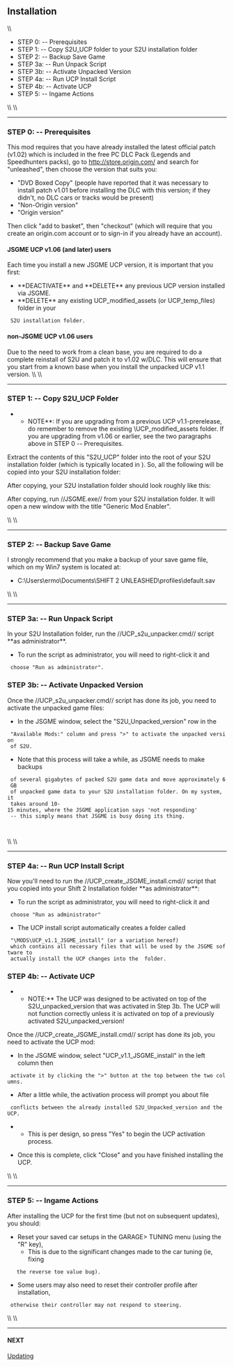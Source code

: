 == Installation ==
\\
* STEP 0: -- Prerequisites
* STEP 1: -- Copy S2U_UCP folder to your S2U installation folder
* STEP 2: -- Backup Save Game
* STEP 3a: -- Run Unpack Script
* STEP 3b: -- Activate Unpacked Version
* STEP 4a: -- Run UCP Install Script
* STEP 4b: -- Activate UCP
* STEP 5: -- Ingame Actions
\\
\\
----
=== STEP 0: -- Prerequisites ===

This mod requires that you have already installed the latest official patch
(v1.02) which is included in the free PC DLC Pack (Legends and Speedhunters
packs), go to http://store.origin.com/ and search for "unleashed", then choose
the version that suits you:

* "DVD Boxed Copy" (people have reported that it was necessary to install patch v1.01 before installing the DLC with this version; if they didn't, no DLC cars or tracks would be present)
* "Non-Origin version"
* "Origin version"

Then click "add to basket", then "checkout" (which will require that you create
an origin.com account or to sign-in if you already have an account). 

==== JSGME UCP v1.06 (and later) users ====

Each time you install a new JSGME UCP version, it is important that you first:
* **DEACTIVATE** and **DELETE** any previous UCP version installed via JSGME.
* **DELETE** any existing UCP_modified_assets (or UCP_temp_files) folder in your
  S2U installation folder.

==== non-JSGME UCP v1.06 users ====

Due to the need to work from a clean base, you are required to do a complete
reinstall of S2U and patch it to v1.02 w/DLC. This will ensure that you start
from a known base when you install the unpacked UCP v1.1 version.
\\
\\
----
=== STEP 1: -- Copy S2U_UCP Folder ===

**NOTE**: If you are upgrading from a previous UCP v1.1-prerelease, do remember to remove the existing <S2U Installation>\UCP_modified_assets folder. If you are upgrading from v1.06 or earlier, see the two paragraphs above in STEP 0 -- Prerequisites.

Extract the contents of this "S2U_UCP" folder into the root of your S2U installation folder (which is typically located in {{{"C:\Program Files (x86)\Electronic Arts\SHIFT 2 UNLEASHED\"}}}).
So, all the following will be copied into your S2U installation folder:

{{images/UCP_STEP_1a_file_list.png}}

After copying, your S2U installation folder should look roughly like this:

{{images/UCP_STEP_1b_copy_to_s2u_installation_folder.png}}
		
After copying, run //JSGME.exe// from your S2U installation folder.
It will open a new window with the title "Generic Mod Enabler".

{{images/UCP_STEP_1c_JSGME_1st_run.png}}

\\
\\
----
=== STEP 2: -- Backup Save Game ===

I strongly recommend that you make a backup of your save game file, which on my
Win7 system is located at:

* C:\Users\ermo\Documents\SHIFT 2 UNLEASHED\profiles\default.sav
\\
\\
----
=== STEP 3a: -- Run Unpack Script ===

In your S2U Installation folder, run the //UCP_s2u_unpacker.cmd// script **as administrator**.
 
{{images/UCP_STEP_3a_s2u_unpacker.cmd_run_as_administrator.png}}

* To run the script as administrator, you will need to right-click it and
  choose "Run as administrator".

{{images/UCP_STEP_3ab_s2u_unpacker.cmd.png}}
{{images/UCP_STEP_3ac_s2u_unpacker.cmd_finished.png}}

=== STEP 3b: -- Activate Unpacked Version ===

Once the //UCP_s2u_unpacker.cmd// script has done its job, you need to activate
the unpacked game files:

{{images/UCP_STEP_3ba_JSGME_activate_s2u_unpacked_version.png}}

* In the JSGME window, select the "S2U_Unpacked_version" row in the
  "Available Mods:" column and press ">" to activate the unpacked version
  of S2U.
* Note that this process will take a while, as JSGME needs to make backups
  of several gigabytes of packed S2U game data and move approximately 6 GB
  of unpacked game data to your S2U installation folder. On my system, it
  takes around 10-15 minutes, where the JSGME application says 'not responding'
  -- this simply means that JSGME is busy doing its thing.
  
  
{{images/UCP_STEP_3bb_JSGME_finished_activating_s2u_unpacked_version.png}}
\\
\\
----
=== STEP 4a: -- Run UCP Install Script ===

Now you'll need to run the //UCP_create_JSGME_install.cmd// script that you copied
into your Shift 2 Installation folder **as administrator**:

{{images/UCP_STEP_4a_create_JSGME_install.cmd_run_as_administrator.png}}

* To run the script as administrator, you will need to right-click it and
  choose "Run as administrator"

{{images/UCP_STEP_4ab_create_JSGME_install.cmd.png}}
{{images/UCP_STEP_4ac_create_JSGME_install_finished.cmd.png}}

* The UCP install script automatically creates a folder called
  "\MODS\UCP_v1.1_JSGME_install" (or a variation hereof)
  which contains all necessary files that will be used by the JSGME software to
  actually install the UCP changes into the <S2U Installation> folder. 

=== STEP 4b: -- Activate UCP ===

**NOTE:** The UCP was designed to be activated on top of the S2U_unpacked_version that was activated in Step 3b. The UCP will not function correctly unless it is activated on top of a previously activated S2U_unpacked_version!

Once the //UCP_create_JSGME_install.cmd// script has done its job, you need to
activate the UCP mod:

{{images/UCP_STEP_4ba_JSGME_activate_ucp_JSGME_install.png}}

* In the JSGME window, select "UCP_v1.1_JSGME_install" in the left column then
  activate it by clicking the ">" button at the top between the two columns.
* After a little while, the activation process will prompt you about file
  conflicts between the already installed S2U_Unpacked_version and the UCP.
**  This is per design, so press "Yes" to begin the UCP activation process.

{{images/UCP_STEP_4bb_JSGME_finished_activating_ucp_JSGME_install.png}}

* Once this is complete, click "Close" and you have finished installing the UCP.
\\
\\
----
=== STEP 5: -- Ingame Actions ===

After installing the UCP for the first time (but not on subsequent updates),
you should:

* Reset your saved car setups in the GARAGE> TUNING menu (using the "R" key),
**  This is due to the significant changes made to the car tuning (ie, fixing
    the reverse toe value bug). 
* Some users may also need to reset their controller profile after installation,
  otherwise their controller may not respond to steering.
\\
\\
----

==== NEXT ====

[[Updating]]
